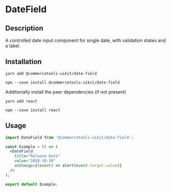 

<Meta of={DateFieldStories} />

# DateField

## Description

A controlled date input component for single date, with validation states and a label.

## Installation

```
yarn add @commercetools-uikit/date-field
```

```
npm --save install @commercetools-uikit/date-field
```

Additionally install the peer dependencies (if not present)

```
yarn add react
```

```
npm --save install react
```

## Usage

```jsx
import DateField from '@commercetools-uikit/date-field';

const Example = () => (
  <DateField
    title="Release Date"
    value="2018-10-30"
    onChange={(event) => alert(event.target.value)}
  />
);

export default Example;
```

<Canvas of={DateFieldStories.Default} />
